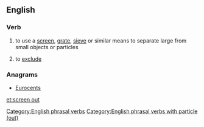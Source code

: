 {{also|screenout}}
==English==

===Verb===
{{head|en|verb|head=[[screen]] [[out]]}}

# to use a [[screen]], [[grate]], [[sieve]] or similar means to separate large from small objects or particles
# {{context|figuratively|lang=en}} to [[exclude]]

===Anagrams===
* [[Eurocents#English|Eurocents]]

[[Category:English phrasal verbs]]
[[Category:English phrasal verbs with particle (out)]]

[[et:screen out]]